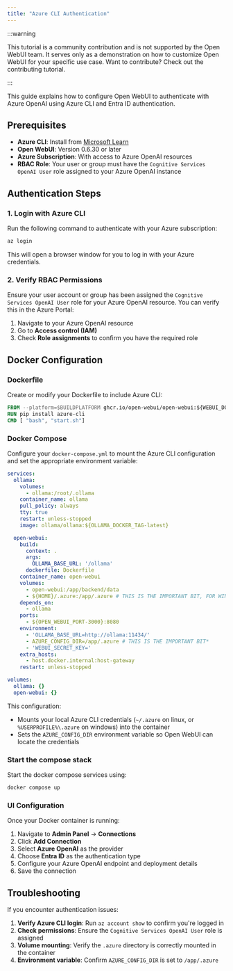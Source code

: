 ```yaml
---
title: "Azure CLI Authentication"
---
```


:::warning

This tutorial is a community contribution and is not supported by the Open WebUI team. It serves only as a demonstration on how to customize Open WebUI for your specific use case. Want to contribute? Check out the contributing tutorial.

:::

This guide explains how to configure Open WebUI to authenticate with Azure OpenAI using Azure CLI and Entra ID authentication.

## Prerequisites

- **Azure CLI**: Install from [Microsoft Learn](https://learn.microsoft.com/en-us/cli/azure/install-azure-cli)
- **Open WebUI**: Version 0.6.30 or later
- **Azure Subscription**: With access to Azure OpenAI resources
- **RBAC Role**: Your user or group must have the `Cognitive Services OpenAI User` role assigned to your Azure OpenAI instance

## Authentication Steps

### 1. Login with Azure CLI

Run the following command to authenticate with your Azure subscription:

```bash
az login
```

This will open a browser window for you to log in with your Azure credentials.

### 2. Verify RBAC Permissions

Ensure your user account or group has been assigned the `Cognitive Services OpenAI User` role for your Azure OpenAI resource. You can verify this in the Azure Portal:

1. Navigate to your Azure OpenAI resource
2. Go to **Access control (IAM)**
3. Check **Role assignments** to confirm you have the required role

## Docker Configuration

### Dockerfile

Create or modify your Dockerfile to include Azure CLI:

```Dockerfile title="Dockerfile"
FROM --platform=$BUILDPLATFORM ghcr.io/open-webui/open-webui:${WEBUI_DOCKER_TAG-main}
RUN pip install azure-cli
CMD [ "bash", "start.sh"]
```

### Docker Compose

Configure your `docker-compose.yml` to mount the Azure CLI configuration and set the appropriate environment variable:

```yaml title="docker-compose.yml"
services:
  ollama:
    volumes:
      - ollama:/root/.ollama
    container_name: ollama
    pull_policy: always
    tty: true
    restart: unless-stopped
    image: ollama/ollama:${OLLAMA_DOCKER_TAG-latest}

  open-webui:
    build:
      context: .
      args:
        OLLAMA_BASE_URL: '/ollama'
      dockerfile: Dockerfile
    container_name: open-webui
    volumes:
      - open-webui:/app/backend/data
      - ${HOME}/.azure:/app/.azure # THIS IS THE IMPORTANT BIT, FOR WINDOWS REPLACE ${HOME}/.azure with %USERPROFILE%\.azure*
    depends_on:
      - ollama
    ports:
      - ${OPEN_WEBUI_PORT-3000}:8080
    environment:
      - 'OLLAMA_BASE_URL=http://ollama:11434/'
      - AZURE_CONFIG_DIR=/app/.azure # THIS IS THE IMPORTANT BIT*
      - 'WEBUI_SECRET_KEY='
    extra_hosts:
      - host.docker.internal:host-gateway
    restart: unless-stopped

volumes:
  ollama: {}
  open-webui: {}
```

This configuration:
- Mounts your local Azure CLI credentials (`~/.azure` on linux, or `%USERPROFILE%\.azure` on windows) into the container
- Sets the `AZURE_CONFIG_DIR` environment variable so Open WebUI can locate the credentials

### Start the compose stack
Start the docker compose services using:
```bash
docker compose up
```

### UI Configuration

Once your Docker container is running:

1. Navigate to **Admin Panel** &rarr; **Connections**
2. Click **Add Connection**
3. Select **Azure OpenAI** as the provider
4. Choose **Entra ID** as the authentication type
5. Configure your Azure OpenAI endpoint and deployment details
6. Save the connection

## Troubleshooting

If you encounter authentication issues:

1. **Verify Azure CLI login**: Run `az account show` to confirm you're logged in
2. **Check permissions**: Ensure the `Cognitive Services OpenAI User` role is assigned
3. **Volume mounting**: Verify the `.azure` directory is correctly mounted in the container
4. **Environment variable**: Confirm `AZURE_CONFIG_DIR` is set to `/app/.azure`
